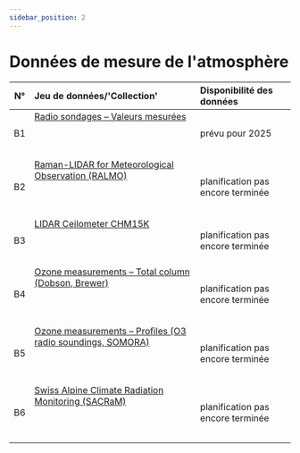 ```yaml
---
sidebar_position: 2
---
```


# Données de mesure de l'atmosphère

| N°     | Jeu de données/'Collection' | Disponibilité des données |
|:------:|:---------|:---------|
| B1 | [Radio sondages – Valeurs mesurées](/b-data-atmosphere/b1-radio-sounding) <br></br>  <br></br> | prévu pour 2025 |
| B2 | [Raman-LIDAR for Meteorological Observation (RALMO)](/b-data-atmosphere/b2-ralmo) <br></br>  <br></br> | planification pas encore terminée |
| B3 | [LIDAR Ceilometer CHM15K](/b-data-atmosphere/b3-lidar-ceilometer-chm15k) <br></br>  <br></br> | planification pas encore terminée |
| B4 | [Ozone measurements – Total column (Dobson, Brewer)](/b-data-atmosphere/b4-ozone-measurements-total-column) <br></br>  <br></br> | planification pas encore terminée |
| B5 | [Ozone measurements – Profiles (O3 radio soundings, SOMORA)](/b-data-atmosphere/b5-ozone-measurements-profiles) <br></br>  <br></br> | planification pas encore terminée |
| B6 | [Swiss Alpine Climate Radiation Monitoring (SACRaM)](/b-data-atmosphere/b6-sacram) <br></br>  <br></br> | planification pas encore terminée |
